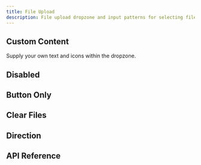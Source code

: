 ```yaml
---
title: File Upload
description: File upload dropzone and input patterns for selecting files.
---
```















<Framework id="svelte">
	<Preview framework="svelte" files={{ 'app.svelte': DefaultSvelteRaw }} client:visible>
		<DefaultSvelte client:visible />
	</Preview>
</Framework>

<Framework id="react">
	<Preview framework="react" files={{ 'app.tsx': DefaultReactRaw }} client:visible>
		<DefaultReact client:visible />
	</Preview>
</Framework>

## Custom Content

Supply your own text and icons within the dropzone.

<Framework id="svelte">
	<Preview framework="svelte" files={{ 'app.svelte': CustomContentSvelteRaw }} client:visible>
		<CustomContentSvelte client:visible />
	</Preview>
</Framework>
<Framework id="react">
	<Preview framework="react" files={{ 'app.tsx': CustomContentReactRaw }} client:visible>
		<CustomContentReact client:visible />
	</Preview>
</Framework>

## Disabled

<Framework id="svelte">
	<Preview framework="svelte" files={{ 'app.svelte': DisabledSvelteRaw }} client:visible>
		<DisabledSvelte client:visible />
	</Preview>
</Framework>
<Framework id="react">
	<Preview framework="react" files={{ 'app.tsx': DisabledReactRaw }} client:visible>
		<DisabledReact client:visible />
	</Preview>
</Framework>

## Button Only

<Framework id="svelte">
	<Preview framework="svelte" files={{ 'app.svelte': ButtonSvelteRaw }} client:visible>
		<ButtonSvelte client:visible />
	</Preview>
</Framework>
<Framework id="react">
	<Preview framework="react" files={{ 'app.tsx': ButtonReactRaw }} client:visible>
		<ButtonReact client:visible />
	</Preview>
</Framework>

## Clear Files

<Framework id="svelte">
	<Preview framework="svelte" files={{ 'app.svelte': ClearFilesSvelteRaw }} client:visible>
		<ClearFilesSvelte client:visible />
	</Preview>
</Framework>
<Framework id="react">
	<Preview framework="react" files={{ 'app.tsx': ClearFilesReactRaw }} client:visible>
		<ClearFilesReact client:visible />
	</Preview>
</Framework>

## Direction

<Framework id="svelte">
	<Preview framework="svelte" files={{ 'app.svelte': DirSvelteRaw }} client:visible>
		<DirSvelte client:visible />
	</Preview>
</Framework>
<Framework id="react">
	<Preview framework="react" files={{ 'app.tsx': DirReactRaw }} client:visible>
		<DirReact client:visible />
	</Preview>
</Framework>

## API Reference

<ApiTable />

